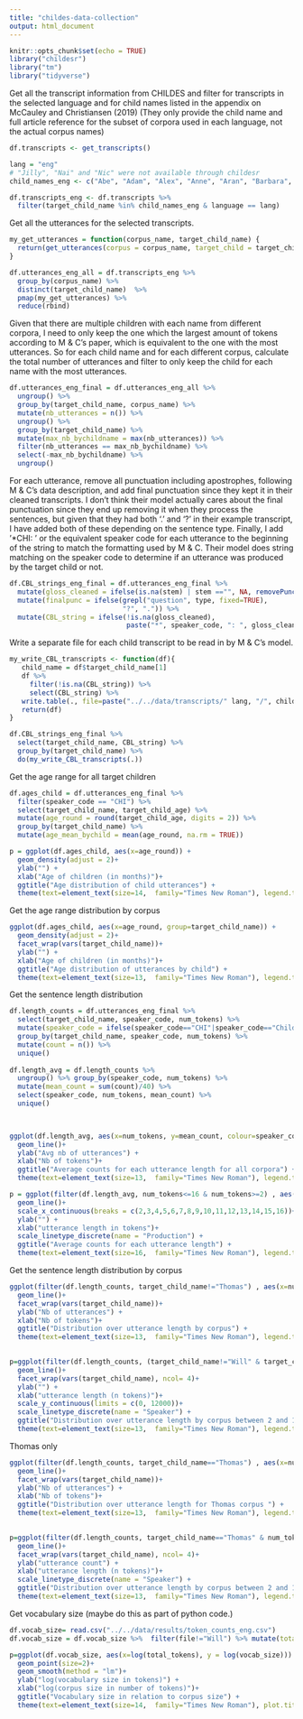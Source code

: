 ```yaml
---
title: "childes-data-collection"
output: html_document
---
```


```r
knitr::opts_chunk$set(echo = TRUE)
library("childesr")
library("tm")
library("tidyverse")

```

Get all the transcript information from CHILDES and filter for transcripts in the selected language and for child names listed in the appendix on McCauley and Christiansen (2019) (They only provide the child name and full article reference for the subset of corpora used in each language, not the actual corpus names)
```r
df.transcripts <- get_transcripts()

lang = "eng"
# "Jilly", "Nai" and "Nic" were not available through childesr
child_names_eng <- c("Abe", "Adam", "Alex", "Anne", "Aran", "Barbara", "Becky", "Carl", "Conor", "David", "Dominic", "Emily", "Emma", "Ethan", "Eve", "Gail", "Jimmy", "Joel", "John", "Lara", "Lily", "Liz", "Matt", "Michelle", "Naomi", "Nathaniel", "Nina", "Peter", "Roman", "Ross", "Ruth", "Sarah", "Seth", "Shem", "Thomas", "Tow", "Trevor", "Violet", "Warren", "Will")

df.transcripts_eng <- df.transcripts %>%
  filter(target_child_name %in% child_names_eng & language == lang)

```

Get all the utterances for the selected transcripts.
```r
my_get_utterances = function(corpus_name, target_child_name) {
  return(get_utterances(corpus = corpus_name, target_child = target_child_name))
}

df.utterances_eng_all = df.transcripts_eng %>%
  group_by(corpus_name) %>%
  distinct(target_child_name)  %>%
  pmap(my_get_utterances) %>%
  reduce(rbind)

```


Given that there are multiple children with each name from different corpora, I need to only keep the one which the largest amount of tokens according to M & C's paper, which is equivalent to the one with the most utterances. So for each child name and for each different corpus, calculate the total number of utterances and filter to only keep the child for each name with the most utterances.
```r
df.utterances_eng_final = df.utterances_eng_all %>%
  ungroup() %>%
  group_by(target_child_name, corpus_name) %>%
  mutate(nb_utterances = n()) %>%
  ungroup() %>%
  group_by(target_child_name) %>%
  mutate(max_nb_bychildname = max(nb_utterances)) %>%
  filter(nb_utterances == max_nb_bychildname) %>%
  select(-max_nb_bychildname) %>%
  ungroup()
```

For each utterance, remove all punctuation including apostrophes, following M & C's data description, and add final punctuation since they kept it in their cleaned transcripts. I don't think their model actually cares about the final punctuation since they end up removing it when they process the sentences, but given that they had both '.' and '?' in their example transcript, I have added both of these depending on the sentence type. Finally, I add '*CHI: ' or the equivalent speaker code for each utterance to the beginning of the string to match the formatting used by M & C. Their model does string matching on the speaker code to determine if an utterance was produced by the target child or not.
```r
df.CBL_strings_eng_final = df.utterances_eng_final %>%
  mutate(gloss_cleaned = ifelse(is.na(stem) | stem =="", NA, removePunctuation(gloss))) %>%
  mutate(finalpunc = ifelse(grepl("question", type, fixed=TRUE),
                            "?", ".")) %>%
  mutate(CBL_string = ifelse(!is.na(gloss_cleaned),
                             paste("*", speaker_code, ": ", gloss_cleaned, " ", finalpunc, sep=""), NA))

```

Write a separate file for each child transcript to be read in by M & C's model.
```r
my_write_CBL_transcripts <- function(df){
   child_name = df$target_child_name[1]
   df %>%
     filter(!is.na(CBL_string)) %>%
     select(CBL_string) %>%
   write.table(., file=paste("../../data/transcripts/" lang, "/", child_name, ".capp", sep =""), quote = FALSE, col.names = FALSE, row.names = FALSE)
   return(df)
}

df.CBL_strings_eng_final %>%
  select(target_child_name, CBL_string) %>%
  group_by(target_child_name) %>%
  do(my_write_CBL_transcripts(.))
```

Get the age range for all target children 
```r

df.ages_child = df.utterances_eng_final %>% 
  filter(speaker_code == "CHI") %>% 
  select(target_child_name, target_child_age) %>% 
  mutate(age_round = round(target_child_age, digits = 2)) %>% 
  group_by(target_child_name) %>% 
  mutate(age_mean_bychild = mean(age_round, na.rm = TRUE))

p = ggplot(df.ages_child, aes(x=age_round)) +
  geom_density(adjust = 2)+
  ylab("") +
  xlab("Age of children (in months)")+
  ggtitle("Age distribution of child utterances") +
  theme(text=element_text(size=14,  family="Times New Roman"), legend.title = element_text( size = 14), legend.position = c(0.85, 0.7), plot.title = element_text(hjust = 0.5))

```

Get the age range distribution by corpus
```r
ggplot(df.ages_child, aes(x=age_round, group=target_child_name)) +
  geom_density(adjust = 2)+
  facet_wrap(vars(target_child_name))+
  ylab("") +
  xlab("Age of children (in months)")+
  ggtitle("Age distribution of utterances by child") +
  theme(text=element_text(size=13,  family="Times New Roman"), legend.title = element_text( size = 12), legend.position = c(0.85, 0.7), plot.title = element_text(hjust = 0.5))
```

Get the sentence length distribution
```r
df.length_counts = df.utterances_eng_final %>% 
  select(target_child_name, speaker_code, num_tokens) %>% 
  mutate(speaker_code = ifelse(speaker_code=="CHI"|speaker_code=="Child", "Child", "Child-directed")) %>% 
  group_by(target_child_name, speaker_code, num_tokens) %>% 
  mutate(count = n()) %>% 
  unique()
  
df.length_avg = df.length_counts %>% 
  ungroup() %>% group_by(speaker_code, num_tokens) %>% 
  mutate(mean_count = sum(count)/40) %>% 
  select(speaker_code, num_tokens, mean_count) %>% 
  unique()
  


ggplot(df.length_avg, aes(x=num_tokens, y=mean_count, colour=speaker_code)) +
  geom_line()+
  ylab("Avg nb of utterances") +
  xlab("Nb of tokens")+
  ggtitle("Average counts for each utterance length for all corpora") +
  theme(text=element_text(size=13,  family="Times New Roman"), legend.title = element_text( size = 12), legend.position = c(0.85, 0.7), plot.title = element_text(hjust = 0.5))

p = ggplot(filter(df.length_avg, num_tokens<=16 & num_tokens>=2) , aes(x=num_tokens, y=mean_count, linetype=speaker_code)) +
  geom_line()+
  scale_x_continuous(breaks = c(2,3,4,5,6,7,8,9,10,11,12,13,14,15,16))+
  ylab("") +
  xlab("utterance length in tokens")+
  scale_linetype_discrete(name = "Production") +
  ggtitle("Average counts for each utterance length") +
  theme(text=element_text(size=16,  family="Times New Roman"), legend.title = element_text( size = 16), legend.position = c(0.85, 0.7), plot.title = element_text(hjust = 0.5))

```

Get the sentence length distribution by corpus
```r

ggplot(filter(df.length_counts, target_child_name!="Thomas") , aes(x=num_tokens,y=count, colour=speaker_code)) +
  geom_line()+
  facet_wrap(vars(target_child_name))+
  ylab("Nb of utterances") +
  xlab("Nb of tokens")+
  ggtitle("Distribution over utterance length by corpus") +
  theme(text=element_text(size=13,  family="Times New Roman"), legend.title = element_text( size = 12), legend.position = c(0.85, 0.7), plot.title = element_text(hjust = 0.5))
  

p=ggplot(filter(df.length_counts, (target_child_name!="Will" & target_child_name!="Thomas") & num_tokens<=16 & num_tokens>=2) , aes(x=num_tokens,y=count, linetype=speaker_code)) +
  geom_line()+
  facet_wrap(vars(target_child_name), ncol= 4)+
  ylab("") +
  xlab("utterance length (n tokens)")+
  scale_y_continuous(limits = c(0, 12000))+
  scale_linetype_discrete(name = "Speaker") +
  ggtitle("Distribution over utterance length by corpus between 2 and 16 words") +
  theme(text=element_text(size=13,  family="Times New Roman"), legend.title = element_text( size = 12), legend.position = c(0.85, 0.0), plot.title = element_text(hjust = 0.5))

```

Thomas only 
```r
ggplot(filter(df.length_counts, target_child_name=="Thomas") , aes(x=num_tokens,y=count, colour=speaker_code)) +
  geom_line()+
  facet_wrap(vars(target_child_name))+
  ylab("Nb of utterances") +
  xlab("Nb of tokens")+
  ggtitle("Distribution over utterance length for Thomas corpus ") +
  theme(text=element_text(size=13,  family="Times New Roman"), legend.title = element_text( size = 12), legend.position = c(0.85, 0.7), plot.title = element_text(hjust = 0.5))
  

p=ggplot(filter(df.length_counts, target_child_name=="Thomas" & num_tokens<=16 & num_tokens>=2) , aes(x=num_tokens,y=count, linetype=speaker_code)) +
  geom_line()+
  facet_wrap(vars(target_child_name), ncol= 4)+
  ylab("utterance count") +
  xlab("utterance length (n tokens)")+
  scale_linetype_discrete(name = "Speaker") +
  ggtitle("Distribution over utterance length by corpus between 2 and 16 words") +
  theme(text=element_text(size=13,  family="Times New Roman"), legend.title = element_text( size = 14), legend.position = c(0.85, 0.7), plot.title = element_text(hjust = 0.5))
```
Get vocabulary size (maybe do this as part of python code.)

```r
df.vocab_size= read.csv("../../data/results/token_counts_eng.csv")
df.vocab_size = df.vocab_size %>%  filter(file!="Will") %>% mutate(total_tokens= train_tokens+test_tokens)

p=ggplot(df.vocab_size, aes(x=log(total_tokens), y = log(vocab_size))) +
  geom_point(size=2)+
  geom_smooth(method = "lm")+
  ylab("log(vocabulary size in tokens)") +
  xlab("log(corpus size in number of tokens)")+
  ggtitle("Vocabulary size in relation to corpus size") +
  theme(text=element_text(size=14,  family="Times New Roman"), plot.title = element_text(hjust = 0.5))
```
